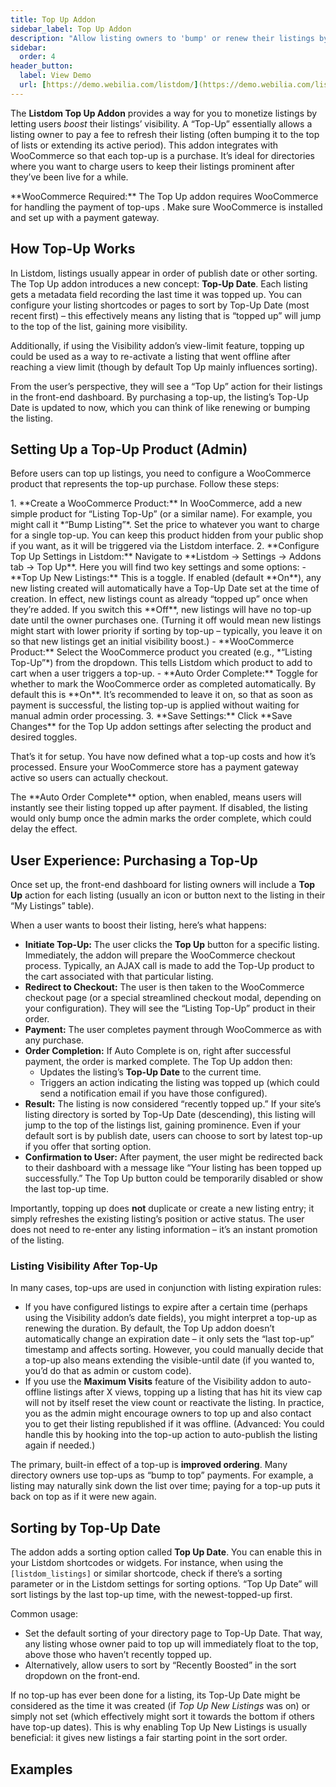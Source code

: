 ```yaml
---
title: Top Up Addon
sidebar_label: Top Up Addon
description: "Allow listing owners to 'bump' or renew their listings by purchasing a Top-Up product, pushing listings to the top or extending their visibility."
sidebar:
  order: 4
header_button:
  label: View Demo
  url: [https://demo.webilia.com/listdom/](https://demo.webilia.com/listdom/)
---
```



<HeaderButton href="https://demo.webilia.com/listdom/" text="View Demo" />

The **Listdom Top Up Addon** provides a way for you to monetize listings by letting users *boost* their listings’ visibility. A “Top-Up” essentially allows a listing owner to pay a fee to refresh their listing (often bumping it to the top of lists or extending its active period). This addon integrates with WooCommerce so that each top-up is a purchase. It’s ideal for directories where you want to charge users to keep their listings prominent after they’ve been live for a while.

<Aside type="caution">
**WooCommerce Required:** The Top Up addon requires WooCommerce for handling the payment of top-ups <Badge text="Pro" />. Make sure WooCommerce is installed and set up with a payment gateway.
</Aside>

## How Top-Up Works

In Listdom, listings usually appear in order of publish date or other sorting. The Top Up addon introduces a new concept: **Top-Up Date**. Each listing gets a metadata field recording the last time it was topped up. You can configure your listing shortcodes or pages to sort by Top-Up Date (most recent first) – this effectively means any listing that is “topped up” will jump to the top of the list, gaining more visibility.

Additionally, if using the Visibility addon’s view-limit feature, topping up could be used as a way to re-activate a listing that went offline after reaching a view limit (though by default Top Up mainly influences sorting).

From the user’s perspective, they will see a “Top Up” action for their listings in the front-end dashboard. By purchasing a top-up, the listing’s Top-Up Date is updated to now, which you can think of like renewing or bumping the listing.

## Setting Up a Top-Up Product (Admin)

Before users can top up listings, you need to configure a WooCommerce product that represents the top-up purchase. Follow these steps:

<Steps>
1. **Create a WooCommerce Product:** In WooCommerce, add a new simple product for “Listing Top-Up” (or a similar name). For example, you might call it *“Bump Listing”*. Set the price to whatever you want to charge for a single top-up. You can keep this product hidden from your public shop if you want, as it will be triggered via the Listdom interface.
2. **Configure Top Up Settings in Listdom:** Navigate to **Listdom → Settings → Addons tab → Top Up**. Here you will find two key settings and some options:
   - **Top Up New Listings:** This is a toggle. If enabled (default **On**), any new listing created will automatically have a Top-Up Date set at the time of creation. In effect, new listings count as already “topped up” once when they’re added. If you switch this **Off**, new listings will have no top-up date until the owner purchases one. (Turning it off would mean new listings might start with lower priority if sorting by top-up – typically, you leave it on so that new listings get an initial visibility boost.)
   - **WooCommerce Product:** Select the WooCommerce product you created (e.g., *“Listing Top-Up”*) from the dropdown. This tells Listdom which product to add to cart when a user triggers a top-up.
   - **Auto Order Complete:** Toggle for whether to mark the WooCommerce order as completed automatically. By default this is **On**. It’s recommended to leave it on, so that as soon as payment is successful, the listing top-up is applied without waiting for manual admin order processing.
3. **Save Settings:** Click **Save Changes** for the Top Up addon settings after selecting the product and desired toggles.
</Steps>

That’s it for setup. You have now defined what a top-up costs and how it’s processed. Ensure your WooCommerce store has a payment gateway active so users can actually checkout.

<Aside type="note">
The **Auto Order Complete** option, when enabled, means users will instantly see their listing topped up after payment. If disabled, the listing would only bump once the admin marks the order complete, which could delay the effect.
</Aside>

## User Experience: Purchasing a Top-Up

Once set up, the front-end dashboard for listing owners will include a **Top Up** action for each listing (usually an icon or button next to the listing in their “My Listings” table).

When a user wants to boost their listing, here’s what happens:

- **Initiate Top-Up:** The user clicks the **Top Up** button for a specific listing. Immediately, the addon will prepare the WooCommerce checkout process. Typically, an AJAX call is made to add the Top-Up product to the cart associated with that particular listing.
- **Redirect to Checkout:** The user is then taken to the WooCommerce checkout page (or a special streamlined checkout modal, depending on your configuration). They will see the “Listing Top-Up” product in their order.
- **Payment:** The user completes payment through WooCommerce as with any purchase.
- **Order Completion:** If Auto Complete is on, right after successful payment, the order is marked complete. The Top Up addon then:
  - Updates the listing’s **Top-Up Date** to the current time.
  - Triggers an action indicating the listing was topped up (which could send a notification email if you have those configured).
- **Result:** The listing is now considered “recently topped up.” If your site’s listing directory is sorted by Top-Up Date (descending), this listing will jump to the top of the listings list, gaining prominence. Even if your default sort is by publish date, users can choose to sort by latest top-up if you offer that sorting option.
- **Confirmation to User:** After payment, the user might be redirected back to their dashboard with a message like “Your listing has been topped up successfully.” The Top Up button could be temporarily disabled or show the last top-up time.

Importantly, topping up does **not** duplicate or create a new listing entry; it simply refreshes the existing listing’s position or active status. The user does not need to re-enter any listing information – it’s an instant promotion of the listing.

### Listing Visibility After Top-Up

In many cases, top-ups are used in conjunction with listing expiration rules:
- If you have configured listings to expire after a certain time (perhaps using the Visibility addon’s date fields), you might interpret a top-up as renewing the duration. By default, the Top Up addon doesn’t automatically change an expiration date – it only sets the “last top-up” timestamp and affects sorting. However, you could manually decide that a top-up also means extending the visible-until date (if you wanted to, you’d do that as admin or custom code).
- If you use the **Maximum Visits** feature of the Visibility addon to auto-offline listings after X views, topping up a listing that has hit its view cap will not by itself reset the view count or reactivate the listing. In practice, you as the admin might encourage owners to top up and also contact you to get their listing republished if it was offline. (Advanced: You could handle this by hooking into the top-up action to auto-publish the listing again if needed.)

The primary, built-in effect of a top-up is **improved ordering**. Many directory owners use top-ups as “bump to top” payments. For example, a listing may naturally sink down the list over time; paying for a top-up puts it back on top as if it were new again.

## Sorting by Top-Up Date

The addon adds a sorting option called **Top Up Date**. You can enable this in your Listdom shortcodes or widgets. For instance, when using the `[listdom_listings]` or similar shortcode, check if there’s a sorting parameter or in the Listdom settings for sorting options. “Top Up Date” will sort listings by the last top-up time, with the newest-topped-up first.

Common usage:
- Set the default sorting of your directory page to Top-Up Date. That way, any listing whose owner paid to top up will immediately float to the top, above those who haven’t recently topped up.
- Alternatively, allow users to sort by “Recently Boosted” in the sort dropdown on the front-end.

If no top-up has ever been done for a listing, its Top-Up Date might be considered as the time it was created (if *Top Up New Listings* was on) or simply not set (which effectively might sort it towards the bottom if others have top-up dates). This is why enabling Top Up New Listings is usually beneficial: it gives new listings a fair starting point in the sort order.

## Examples

<CardGrid>
  <Card title="Bump to Top" description="On a classifieds site, listings normally sort by date. A seller’s post is a week old and has moved down. They use **Top Up** to bump it. After payment, their listing’s Top-Up Date updates to now and it appears back at the top of the list, ahead of other free listings." />
  <Card title="Paid Renewals" description="A job listing has expired after 30 days (using Visibility add-on). The employer purchases a **Top Up** <Badge text='Pro' /> to renew it. The admin has configured that a top-up also means extending the listing’s visible-until date by another 30 days, so the job post becomes active again and moves to top of recent jobs." />
  <Card title="Highlighting Promoted Listings" description="With **Top Up**, your directory can highlight which listings are promoted. For instance, you sort by Top-Up Date and add a badge on listings updated in the last 24 hours. Users see these as trending or sponsored listings, encouraging others to purchase Top Ups to get the same spotlight." />
</CardGrid>

<LinkCard href="https://demo.webilia.com/listdom/" title="Live Demo – Listing Top-Up" description="See the Listdom demo to observe how a top-upped listing is displayed and how users can initiate a Top Up from their dashboard." />
